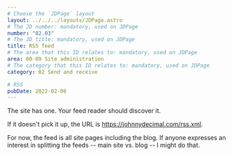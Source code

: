 ```yaml
---
# Choose the `JDPage` layout
layout: ../../../layouts/JDPage.astro
# The JD number: mandatory, used on JDPage
number: "02.03"
# The JD title: mandatory, used on JDPage
title: RSS feed
# The area that this ID relates to: mandatory, used on JDPage
area: 00-09 Site administration
# The category that this ID relates to: mandatory, used on JDPage
category: 02 Send and receive

# RSS
pubDate: 2022-02-06
---
```


The site has one. Your feed reader should discover it.

If it doesn't pick it up, the URL is https://johnnydecimal.com/rss.xml.

For now, the feed is all site pages including the blog. If anyone expresses an interest in splitting the feeds -- main site vs. blog -- I might do that.
